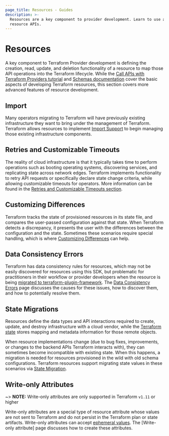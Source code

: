 ```yaml
---
page_title: Resources - Guides
description: >-
  Resources are a key component to provider development. Learn to use advanced
  resource APIs.
---
```


# Resources

A key component to Terraform Provider development is defining the creation, read, update, and deletion functionality of a resource to map those API operations into the Terraform lifecycle. While the [Call APIs with Terraform Providers tutorial](/terraform/tutorials/providers?utm_source=WEBSITE&utm_medium=WEB_IO&utm_offer=ARTICLE_PAGE&utm_content=DOCS) and [Schemas documentation](/terraform/plugin/sdkv2/schemas) cover the basic aspects of developing Terraform resources, this section covers more advanced features of resource development.

## Import

Many operators migrating to Terraform will have previously existing infrastructure they want to bring under the management of Terraform. Terraform allows resources to implement [Import Support](/terraform/plugin/sdkv2/resources/import) to begin managing those existing infrastructure components.

## Retries and Customizable Timeouts

The reality of cloud infrastructure is that it typically takes time to perform operations such as booting operating systems, discovering services, and replicating state across network edges. Terraform implements functionality to retry API requests or specifically declare state change criteria, while allowing customizable timeouts for operators. More information can be found in the [Retries and Customizable Timeouts section](/terraform/plugin/sdkv2/resources/retries-and-customizable-timeouts).

## Customizing Differences

Terraform tracks the state of provisioned resources in its state file, and compares the user-passed configuration against that state. When Terraform detects a discrepancy, it presents the user with the differences between the configuration and the state. Sometimes these scenarios require special handling, which is where [Customizing Differences](/terraform/plugin/sdkv2/resources/customizing-differences) can help.

## Data Consistency Errors

Terraform has data consistency rules for resources, which may not be easily discovered for resources using this SDK, but problematic for practitioners in their workflow or provider developers when the resource is being [migrated to terraform-plugin-framework](/terraform/plugin/framework/migrating). The [Data Consistency Errors](/terraform/plugin/sdkv2/resources/data-consistency-errors) page discusses the causes for these issues, how to discover them, and how to potentially resolve them.

## State Migrations

Resources define the data types and API interactions required to create, update, and destroy infrastructure with a cloud vendor, while the [Terraform state](/terraform/language/state) stores mapping and metadata information for those remote objects.

When resource implementations change (due to bug fixes, improvements, or changes to the backend APIs Terraform interacts with), they can sometimes become incompatible with existing state. When this happens, a migration is needed for resources provisioned in the wild with old schema configurations. Terraform resources support migrating state values in these scenarios via [State Migration](/terraform/plugin/sdkv2/resources/state-migration).

## Write-only Attributes

~> **NOTE:** Write-only attributes are only supported in Terraform `v1.11` or higher

Write-only attributes are a special type of resource attribute
whose values are not sent to Terraform and do not persist in the Terraform plan or state artifacts.
Write-only attributes can accept [ephemeral values](/terraform/language/resources/ephemeral).
The [Write-only attribute] page discusses how to create these attributes.